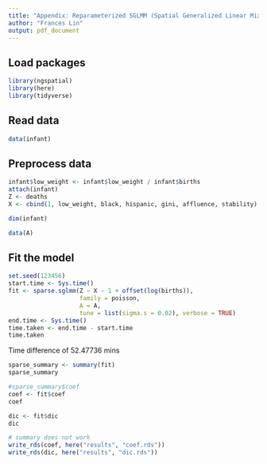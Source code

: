```yaml
---
title: "Appendix: Reparameterized SGLMM (Spatial Generalized Linear Mixed Model): A Review"
author: "Frances Lin"
output: pdf_document
---
```


## Load packages

```r
library(ngspatial)
library(here)
library(tidyverse)
```

## Read data

```r
data(infant)
```

## Preprocess data

```r
infant$low_weight <- infant$low_weight / infant$births
attach(infant)
Z <- deaths
X <- cbind(1, low_weight, black, hispanic, gini, affluence, stability)
```

```r
dim(infant)
```

```r
data(A)
```


## Fit the model

```r
set.seed(123456)
start.time <- Sys.time()
fit <- sparse.sglmm(Z ~ X - 1 + offset(log(births)), 
                    family = poisson, 
                    A = A,
                    tune = list(sigma.s = 0.02), verbose = TRUE)
end.time <- Sys.time()
time.taken <- end.time - start.time
time.taken
```

Time difference of $52.47736$ mins

```r
sparse_summary <- summary(fit)
sparse_summary 
```

```r
#sparse_summary$coef
coef <- fit$coef
coef
```

```r
dic <- fit$dic
dic
```

```r
# summary does not work
write_rds(coef, here("results", "coef.rds"))
write_rds(dic, here("results", "dic.rds"))
```

